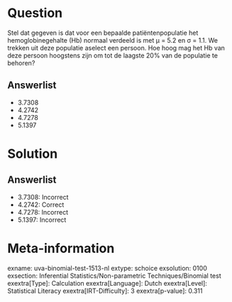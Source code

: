 Question
========

Stel dat gegeven is dat voor een bepaalde patiëntenpopulatie het
hemoglobinegehalte (Hb) normaal verdeeld is met μ = 5.2 en σ = 1.1. We
trekken uit deze populatie aselect een persoon. Hoe hoog mag het Hb van
deze persoon hoogstens zijn om tot de laagste 20% van de populatie te
behoren?

Answerlist
----------

* 3.7308
* 4.2742
* 4.7278
* 5.1397

Solution
========

Answerlist
----------

* 3.7308: Incorrect
* 4.2742: Correct
* 4.7278: Incorrect
* 5.1397: Incorrect

Meta-information
================
exname: uva-binomial-test-1513-nl
extype: schoice
exsolution: 0100
exsection: Inferential Statistics/Non-parametric Techniques/Binomial test
exextra[Type]: Calculation
exextra[Language]: Dutch
exextra[Level]: Statistical Literacy
exextra[IRT-Difficulty]: 3
exextra[p-value]: 0.311
